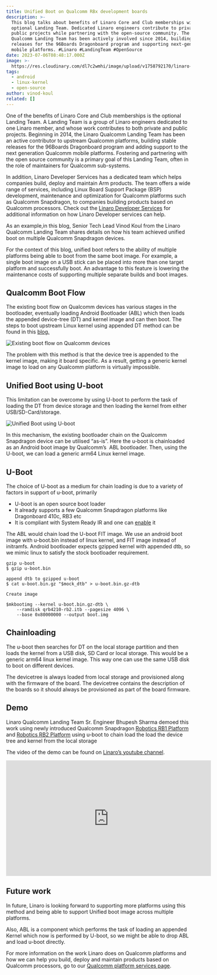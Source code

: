 ```yaml
---
title: Unified Boot on Qualcomm RBx development boards
description: >-
  This blog talks about benefits of Linaro Core and Club memberships with the
  optional Landing Team. Dedicated Linaro engineers contribute to private and
  public projects while partnering with the open-source community. The Linaro
  Qualcomm Landing Team has been actively involved since 2014, building stable
  releases for the 96Boards Dragonboard program and supporting next-gen Qualcomm
  mobile platforms. #Linaro #LandingTeam #OpenSource
date: 2023-07-06T08:48:17.000Z
image: >-
  https://res.cloudinary.com/dl7c2wmhi/image/upload/v1758792170/linaro-website/images/blog/96boards-specification-consumer-edition-v2
tags:
  - android
  - linux-kernel
  - open-source
author: vinod-koul
related: []
---
```


One of the benefits of Linaro Core and Club memberships is the optional Landing Team. A Landing Team is a group of Linaro engineers dedicated to one Linaro member, and whose work contributes to both private and public projects. Beginning in 2014, the Linaro Qualcomm Landing Team has been an active contributor to upstream Qualcomm platforms, building stable releases for the 96Boards Dragonboard program and adding support to the next generation Qualcomm mobile platforms. Fostering and partnering with the open source community is a primary goal of this Landing Team, often in the role of maintainers for Qualcomm sub-systems.

In addition, Linaro Developer Services has a dedicated team which helps companies build, deploy and maintain Arm products. The team offers a wide range of services, including Linux Board Support Package (BSP) development, maintenance and optimization for Qualcomm platforms such as Qualcomm Snapdragon, to companies building products based on Qualcomm processors. Check out the [Linaro Developer Services](https://www.linaro.org/services/qualcomm-platforms-services/) for additional information on how Linaro Developer services can help.

As an example,in this blog, Senior Tech Lead Vinod Koul from the Linaro Qualcomm Landing Team shares details on how his team achieved unified boot on multiple Qualcomm Snapdragon devices.

For the context of this blog, unified boot refers to the ability of multiple platforms being able to boot from the same boot image. For example, a single boot image on a USB stick can be placed into more than one target platform and successfully boot. An advantage to this feature is lowering the maintenance costs of supporting multiple separate builds and boot images.

## Qualcomm Boot Flow

The existing boot flow on Qualcomm devices has various stages in the bootloader, eventually loading Android Bootloader (ABL) which then loads the appended device-tree (DT) and kernel image and can then boot. The steps to boot upstream Linux kernel using appended DT method can be found in this [blog.](https://www.linaro.org/blog/let-s-boot-the-mainline-linux-kernel-on-qualcomm-devices/)

![Existing boot flow on Qualcomm devices](/linaro-website/images/blog/existing-boot-flow-on-qualcomm-devices)

The problem with this method is that the device tree is appended to the kernel image, making it board specific. As a result, getting a generic kernel image to load on any Qualcomm platform is virtually impossible.

## Unified Boot using U-boot

This limitation can be overcome by using U-boot to perform the task of loading the DT from device storage and then loading the kernel from either USB/SD-Card/storage.

![Unified Boot using U-boot](/linaro-website/images/blog/unified-boot-using-u-boot)

In this mechanism, the existing bootloader chain on the Qualcomm Snapdragon device can be utilised “as-is”. Here the u-boot is chainloaded as an Android boot image by Qualcomm’s  ABL bootloader. Then, using the U-boot, we can load a generic arm64 Linux kernel image.

## U-Boot

The choice of U-boot as a medium for chain loading is due to a variety of factors in support of u-boot, primarily

* U-boot is an open source boot loader
* It already supports a few Qualcomm Snapdragon platforms like Dragonboard 410c, RB3 etc
* It is compliant with System Ready IR and one can [enable](https://developer.arm.com/documentation/DUI1101/1-1/Configure-U-Boot-for-SystemReady?lang=en) it

The ABL would chain load the U-boot FIT image. We use an android boot image with u-boot.bin instead of linux kernel, and FIT image instead of initramfs. Android bootloader expects gzipped kernel with appended dtb, so we mimic linux to satisfy the stock bootloader requirement.

```
gzip u-boot
$ gzip u-boot.bin

append dtb to gzipped u-boot
$ cat u-boot.bin.gz "$mock_dtb" > u-boot.bin.gz-dtb

Create image

$mkbootimg --kernel u-boot.bin.gz-dtb \
    --ramdisk qrb4210-rb2.itb --pagesize 4096 \
    --base 0x80000000 --output boot.img
```

## Chainloading

The u-boot then searches for DT on the local storage partition and then loads the kernel from a USB disk, SD Card or local storage. This would be a generic arm64 linux kernel image. This way one can use the same USB disk to boot on different devices.

The devicetree is always loaded from local storage and provisioned along with the firmware of the board. The devicetree contains the description of the boards so it should always be provisioned as part of the board firmware.

## Demo

Linaro Qualcomm Landing Team Sr. Engineer Bhupesh Sharma demoed this work using newly introduced Qualcomm Snapdragon [Robotics RB1 Platform](https://www.qualcomm.com/products/internet-of-things/industrial/industrial-automation/qualcomm-robotics-rb1-platform) and [Robotics RB2 Platform](https://www.qualcomm.com/products/internet-of-things/industrial/industrial-automation/qualcomm-robotics-rb2-platform) using u-boot to chain load the load the device tree and kernel from the local storage

The video of the demo can be found on [Linaro’s youtube channel](https://www.youtube.com/watch?v=jH3Eea1rHgA).

<iframe width="560" height="315" src="https://www.youtube.com/embed/jH3Eea1rHgA?controls=0" title="YouTube video player" frameborder="0" allow="accelerometer; autoplay; clipboard-write; encrypted-media; gyroscope; picture-in-picture; web-share" allowfullscreen></iframe> 

## Future work

In future, Linaro is looking forward to supporting more platforms using this method and being able to support Unified boot image across multiple platforms.

Also, ABL is a component which performs the task of loading an appended Kernel which now is performed by U-boot, so we might be able to drop ABL and load u-boot directly.

For more information on the work Linaro does on Qualcomm platforms and how we can help you build, deploy and maintain products based on Qualcomm processors, go to our [Qualcomm platform services page](https://www.linaro.org/services/qualcomm-platforms-services/).
